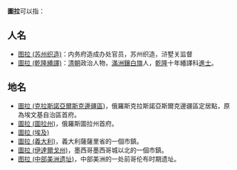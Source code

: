 '''圖拉'''可以指：

== 人名 ==

* [[图拉_(苏州织造)|图拉 (苏州织造)]]：内务府造成办处官员，苏州织造，浒墅关监督
* [[圖拉_(乾隆繙譯)|圖拉 (乾隆繙譯)]]：[[清朝|清朝]]政治人物，[[滿洲鑲白旗|滿洲鑲白旗]]人，[[乾隆|乾隆]]十年繙譯科[[進士|進士]]。

== 地名 ==
* [[圖拉_(克拉斯諾亞爾斯克邊疆區)|圖拉 (克拉斯諾亞爾斯克邊疆區)]]，俄羅斯克拉斯諾亞斯爾克邊疆區定居點，原為埃文基自治區首府。
* [[圖拉_(圖拉州)|圖拉 (圖拉州)]]，俄羅斯圖拉州首府。
* [[圖拉_(埃及)|圖拉 (埃及)]]
* [[圖拉_(義大利)|圖拉 (義大利)]]，義大利薩薩里省的一個市鎮。
* [[圖拉_(伊達爾戈州)|圖拉 (伊達爾戈州)]]，墨西哥墨西哥城以北的一個市鎮。
* [[图拉_(中部美洲遗址)|图拉 (中部美洲遗址)]]，中部美洲的一处前哥伦布时期遗址。
{{disambig|T|Cat=二字译名消歧义}}
